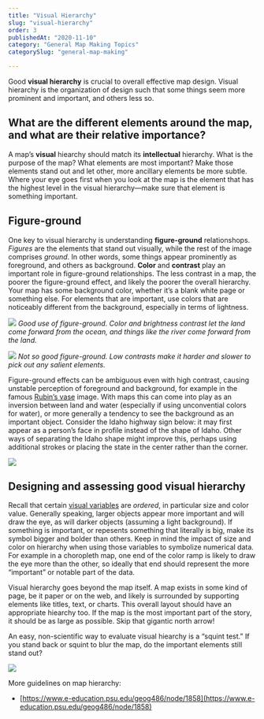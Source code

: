 ```yaml
---
title: "Visual Hierarchy"
slug: "visual-hierarchy"
order: 3
publishedAt: "2020-11-10"
category: "General Map Making Topics"
categorySlug: "general-map-making"

---
```

Good **visual hierarchy** is crucial to overall effective map design. Visual hierarchy is the organization of design such that some things seem more prominent and important, and others less so.

## What are the different elements around the map, and what are their relative importance?

A map’s **visual** hiearchy should match its **intellectual** hierarchy. What is the purpose of the map? What elements are most important? Make those elements stand out and let other, more ancillary elements be more subtle. Where your eye goes first when you look at the map is the element that has the highest level in the visual hierarchy—make sure that element is something important.

## Figure-ground

One key to visual hierarchy is understanding **figure-ground** relationshops. _Figures_ are the elements that stand out visually, while the rest of the image comprises _ground_. In other words, some things appear prominently as foreground, and others as background. **Color** and **contrast** play an important role in figure-ground relationships. The less contrast in a map, the poorer the figure-ground effect, and likely the poorer the overall hierarchy. Your map has some background color, whether it’s a blank white page or something else. For elements that are important, use colors that are noticeably different from the background, especially in terms of lightness.

![](/images/guide/figure_ground_good.jpeg)
*Good use of figure-ground. Color and brightness contrast let the land come forward from the ocean, and things like the river come forward from the land.*

![](/images/guide/figure_ground_bad.jpeg)
*Not so good figure-ground. Low contrasts make it harder and slower to pick out any salient elements.*

Figure-ground effects can be ambiguous even with high contrast, causing unstable perception of foreground and background, for example in the famous [Rubin’s vase](https://en.wikipedia.org/wiki/Rubin_vase) image. With maps this can come into play as an inversion between land and water (especially if using unconvential colors for water), or more generally a tendency to see the background as an important object. Consider the Idaho highway sign below: it may first appear as a person’s face in profile instead of the shape of Idaho. Other ways of separating the Idaho shape might improve this, perhaps using additional strokes or placing the state in the center rather than the corner.

![](/images/guide/idaho_highway.png)

## Designing and assessing good visual hierarchy

Recall that certain [visual variables](http://www.axismaps.com.s3-website-us-east-1.amazonaws.com/guide/general/visual-variables) are _ordered_, in particular size and color value. Generally speaking, larger objects appear more important and will draw the eye, as will darker objects (assuming a light background). If something is important, or repesents something that literally is big, make its symbol bigger and bolder than others. Keep in mind the impact of size and color on hierarchy when using those variables to symbolize numerical data. For example in a choropleth map, one end of the color ramp is likely to draw the eye more than the other, so ideally that end should represent the more “important” or notable part of the data.

Visual hierarchy goes beyond the map itself. A map exists in some kind of page, be it paper or on the web, and likely is surrounded by supporting elements like titles, text, or charts. This overall layout should have an appropriate hiearchy too. If the map is the most important part of the story, it should be as large as possible. Skip that gigantic north arrow!

An easy, non-scientific way to evaluate visual hiearchy is a “squint test.” If you stand back or squint to blur the map, do the important elements still stand out?

![](/images/guide/squint.png)

More guidelines on map hierarchy:

-   [https://www.e-education.psu.edu/geog486/node/1858](https://www.e-education.psu.edu/geog486/node/1858)
